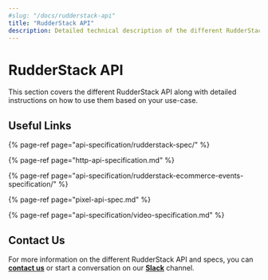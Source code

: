 ```yaml
---
#slug: "/docs/rudderstack-api"
title: "RudderStack API"
description: Detailed technical description of the different RudderStack API.
---
```


# RudderStack API

This section covers the different RudderStack API along with detailed instructions on how to use them based on your use-case.

## Useful Links

{% page-ref page="api-specification/rudderstack-spec/" %}

{% page-ref page="http-api-specification.md" %}

{% page-ref page="api-specification/rudderstack-ecommerce-events-specification/" %}

{% page-ref page="pixel-api-spec.md" %}

{% page-ref page="api-specification/video-specification.md" %}

## Contact Us

For more information on the different RudderStack API and specs, you can [**contact us**](mailto:%20docs@rudderstack.com) or start a conversation on our [**Slack**](https://rudderstack.com/join-rudderstack-slack-community) channel.
